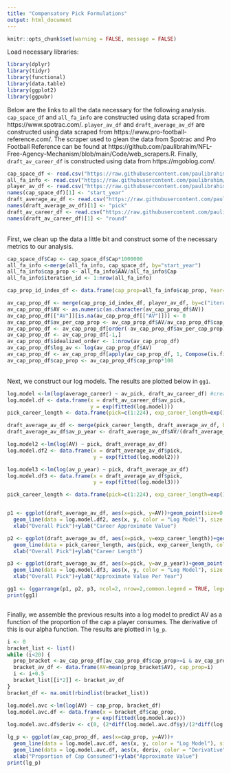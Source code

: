 ---
title: "Compensatory Pick Formulations"
output: html_document
---

```{r setup, include=FALSE}
knitr::opts_chunk$set(warning = FALSE, message = FALSE)
```
Load necessary libraries:
```{r libraries}
library(dplyr)
library(tidyr)
library(functional)
library(data.table)
library(ggplot2)
library(ggpubr)
```

Below are the links to all the data necessary for the following analysis. `cap_space_df` and `all_fa_info` are constructed using data scraped from https://www.spotrac.com/.  `player_av_df` and `draft_average_av_df` are constructed using data scraped from https://www.pro-football-reference.com/. The scraper used to glean the data from Spotrac and Pro Football Reference can be found at https://github.com/paulibrahim/NFL-Free-Agency-Mechanism/blob/main/Code/web_scrapers.R. Finally, `draft_av_career_df` is constructed using data from https://mgoblog.com/.
```{r data}
cap_space_df <- read.csv("https://raw.githubusercontent.com/paulibrahim/NFL-Free-Agency-Mechanism/main/Data/nfl_cap_space.csv")
all_fa_info <- read.csv("https://raw.githubusercontent.com/paulibrahim/NFL-Free-Agency-Mechanism/main/Data/fa_info.csv")
player_av_df <- read.csv("https://raw.githubusercontent.com/paulibrahim/NFL-Free-Agency-Mechanism/main/Data/player_av_df.csv")
names(cap_space_df)[1] <- "start_year"
draft_average_av_df <- read.csv("https://raw.githubusercontent.com/paulibrahim/NFL-Free-Agency-Mechanism/main/Data/draft_average_av.csv")
names(draft_average_av_df)[1] <- "pick"
draft_av_career_df <- read.csv("https://raw.githubusercontent.com/paulibrahim/NFL-Free-Agency-Mechanism/main/Data/draft_av_career.csv")
names(draft_av_career_df)[1] <- "round"


```

<br />
First, we clean up the data a little bit and construct some of the necessary metrics to our analysis.
```{r data_sorting}
cap_space_df$Cap <- cap_space_df$Cap*1000000
all_fa_info <-merge(all_fa_info, cap_space_df, by="start_year")
all_fa_info$cap_prop <- all_fa_info$AAV/all_fa_info$Cap
all_fa_info$iteration_id <- 1:nrow(all_fa_info)

cap_prop_id_index_df <- data.frame(cap_prop=all_fa_info$cap_prop, Year=all_fa_info$start_year, iteration_id=all_fa_info$iteration_id)

av_cap_prop_df <- merge(cap_prop_id_index_df, player_av_df, by=c("iteration_id", "Year"))
av_cap_prop_df$AV <- as.numeric(as.character(av_cap_prop_df$AV))
av_cap_prop_df[["AV"]][is.na(av_cap_prop_df[["AV"]])] <- 0
av_cap_prop_df$av_per_cap_prop <- av_cap_prop_df$AV/av_cap_prop_df$cap_prop
av_cap_prop_df <- av_cap_prop_df[order(-av_cap_prop_df$av_per_cap_prop),]
av_cap_prop_df <- av_cap_prop_df[-1,]
av_cap_prop_df$idealized_order <- 1:nrow(av_cap_prop_df)
av_cap_prop_df$log_av <- log(av_cap_prop_df$AV)
av_cap_prop_df <- av_cap_prop_df[apply(av_cap_prop_df, 1, Compose(is.finite, all)),]
av_cap_prop_df$cap_prop <- av_cap_prop_df$cap_prop*100
```

<br />
Next, we construct our log models. The results are plotted below in `gg1`.
```{r log_models}
log.model <-lm(log(average_career) ~ av_pick, draft_av_career_df) #creating log model of pick vs career length
log.model.df <- data.frame(x = draft_av_career_df$av_pick,
                           y = exp(fitted(log.model)))
pick_career_length <- data.frame(pick=c(1:224), exp_career_length=exp(1)^(log.model$coefficients[2]*c(1:224)+log.model$coefficients[1]))

draft_average_av_df <- merge(pick_career_length, draft_average_av_df, by="pick")
draft_average_av_df$av_p_year <- draft_average_av_df$AV/(draft_average_av_df$exp_career_length)

log.model2 <-lm(log(AV) ~ pick, draft_average_av_df)
log.model.df2 <- data.frame(x = draft_average_av_df$pick,
                            y = exp(fitted(log.model2)))

log.model3 <-lm(log(av_p_year) ~ pick, draft_average_av_df)
log.model.df3 <- data.frame(x = draft_average_av_df$pick,
                            y = exp(fitted(log.model3)))

pick_career_length <- data.frame(pick=c(1:224), exp_career_length=exp(1)^(log.model$coefficients[2]*c(1:224)+log.model$coefficients[1]))


p1 <- ggplot(draft_average_av_df, aes(x=pick, y=AV))+geom_point(size=0.5, alpha=0.5)+
  geom_line(data = log.model.df2, aes(x, y, color = "Log Model"), size = 2, linetype = 2)+
  xlab("Overall Pick")+ylab("Career Approximate Value")

p2 <- ggplot(draft_average_av_df, aes(x=pick, y=exp_career_length))+geom_point(size=0.5, alpha=0.5)+
  geom_line(data = pick_career_length, aes(pick, exp_career_length, color = "Log Model"), size = 2, linetype = 2)+
  xlab("Overall Pick")+ylab("Career Length")

p3 <- ggplot(draft_average_av_df, aes(x=pick, y=av_p_year))+geom_point(size=0.5, alpha=0.5)+
  geom_line(data = log.model.df3, aes(x, y, color = "Log Model"), size = 2, linetype = 2)+
  xlab("Overall Pick")+ylab("Approximate Value Per Year")

gg1 <- (ggarrange(p1, p2, p3, ncol=2, nrow=2,common.legend = TRUE, legend="bottom"))
print(gg1)



```

Finally, we assemble the previous results into a log model to predict AV as a function of the proportion of the cap a player consumes. The derivative of this is our alpha function. The results are plotted in `lg_p`.
```{r assembly}

i <- 0
bracket_list <- list()
while (i<20) {
  prop_bracket <-av_cap_prop_df[av_cap_prop_df$cap_prop>=i & av_cap_prop_df$cap_prop<(i+0.5),]
  bracket_av_df <- data.frame(AV=mean(prop_bracket$AV), cap_prop=i)
  i <- i+0.5
  bracket_list[[i*2]] <- bracket_av_df
}
bracket_df <- na.omit(rbindlist(bracket_list))

log.model.avc <-lm(log(AV) ~ cap_prop, bracket_df)
log.model.avc.df <- data.frame(x = bracket_df$cap_prop,
                           y = exp(fitted(log.model.avc)))
log.model.avc.df$deriv <- c(0, (2*diff(log.model.avc.df$y)/(2*diff(log.model.avc.df$x))))

lg_p <- ggplot(av_cap_prop_df, aes(x=cap_prop, y=AV))+
  geom_line(data = log.model.avc.df, aes(x, y, color = "Log Model"), size = 1, linetype = 2)+
  geom_line(data = log.model.avc.df, aes(x, deriv, color = "Derivative"), size = 1, linetype = 2)+
  xlab("Proportion of Cap Consumed")+ylab("Approximate Value")
print(lg_p)


```




